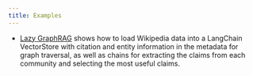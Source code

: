 ```yaml
---
title: Examples
---
```


* [Lazy GraphRAG](./lazy-graph-rag.ipynb) shows how to load Wikipedia data into a LangChain VectorStore with citation and entity information in the metadata for graph traversal, as well as chains for extracting the claims from each community and selecting the most useful claims.